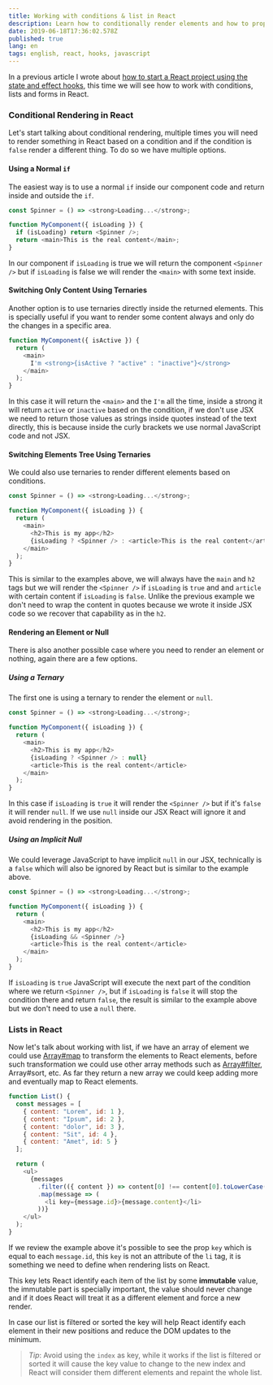 ```yaml
---
title: Working with conditions & list in React
description: Learn how to conditionally render elements and how to properly work with lists in React.
date: 2019-06-18T17:36:02.578Z
published: true
lang: en
tags: english, react, hooks, javascript
---
```


In a previous article I wrote about [how to start a React project using the state and effect hooks](/articles/react-state-effects), this time we will see how to work with conditions, lists and forms in React.

### Conditional Rendering in React

Let's start talking about conditional rendering, multiple times you will need to render something in React based on a condition and if the condition is `false` render a different thing. To do so we have multiple options.

#### Using a Normal `if`

The easiest way is to use a normal `if` inside our component code and return inside and outside the `if`.

```js
const Spinner = () => <strong>Loading...</strong>;

function MyComponent({ isLoading }) {
  if (isLoading) return <Spinner />;
  return <main>This is the real content</main>;
}
```

In our component if `isLoading` is true we will return the component `<Spinner />` but if `isLoading` is false we will render the `<main>` with some text inside.

#### Switching Only Content Using Ternaries

Another option is to use ternaries directly inside the returned elements. This is specially useful if you want to render some content always and only do the changes in a specific area.

```js
function MyComponent({ isActive }) {
  return (
    <main>
      I'm <strong>{isActive ? "active" : "inactive"}</strong>
    </main>
  );
}
```

In this case it will return the `<main>` and the `I'm` all the time, inside a strong it will return `active` or `inactive` based on the condition, if we don't use JSX we need to return those values as strings inside quotes instead of the text directly, this is because inside the curly brackets we use normal JavaScript code and not JSX.

#### Switching Elements Tree Using Ternaries

We could also use ternaries to render different elements based on conditions.

```js
const Spinner = () => <strong>Loading...</strong>;

function MyComponent({ isLoading }) {
  return (
    <main>
      <h2>This is my app</h2>
      {isLoading ? <Spinner /> : <article>This is the real content</article>}
    </main>
  );
}
```

This is similar to the examples above, we will always have the `main` and `h2` tags but we will render the `<Spinner />` if `isLoading` is `true` and and `article` with certain content if `isLoading` is `false`. Unlike the previous example we don't need to wrap the content in quotes because we wrote it inside JSX code so we recover that capability as in the `h2`.

#### Rendering an Element or Null

There is also another possible case where you need to render an element or nothing, again there are a few options.

##### Using a Ternary

The first one is using a ternary to render the element or `null`.

```js
const Spinner = () => <strong>Loading...</strong>;

function MyComponent({ isLoading }) {
  return (
    <main>
      <h2>This is my app</h2>
      {isLoading ? <Spinner /> : null}
      <article>This is the real content</article>
    </main>
  );
}
```

In this case if `isLoading` is `true` it will render the `<Spinner />` but if it's `false` it will render `null`. If we use `null` inside our JSX React will ignore it and avoid rendering in the position.

##### Using an Implicit Null

We could leverage JavaScript to have implicit `null` in our JSX, technically is a `false` which will also be ignored by React but is similar to the example above.

```js
const Spinner = () => <strong>Loading...</strong>;

function MyComponent({ isLoading }) {
  return (
    <main>
      <h2>This is my app</h2>
      {isLoading && <Spinner />}
      <article>This is the real content</article>
    </main>
  );
}
```

If `isLoading` is `true` JavaScript will execute the next part of the condition where we return `<Spinner />`, but if `isLoading` is `false` it will stop the condition there and return `false`, the result is similar to the example above but we don't need to use a `null` there.

### Lists in React

Now let's talk about working with list, if we have an array of element we could use [Array#map](/articles/js-basics/array-prototype-map) to transform the elements to React elements, before such transformation we could use other array methods such as [Array#filter](/articles/js-basics/array-prototype-filter), Array#sort, etc. As far they return a new array we could keep adding more and eventually map to React elements.

```js
function List() {
  const messages = [
    { content: "Lorem", id: 1 },
    { content: "Ipsum", id: 2 },
    { content: "dolor", id: 3 },
    { content: "Sit", id: 4 },
    { content: "Amet", id: 5 }
  ];

  return (
    <ul>
      {messages
        .filter(({ content }) => content[0] !== content[0].toLowerCase())
        .map(message => (
          <li key={message.id}>{message.content}</li>
        ))}
    </ul>
  );
}
```

If we review the example above it's possible to see the prop `key` which is equal to each `message.id`, this `key` is not an attribute of the `li` tag, it is something we need to define when rendering lists on React.

This key lets React identify each item of the list by some **immutable** value, the immutable part is specially important, the value should never change and if it does React will treat it as a different element and force a new render.

In case our list is filtered or sorted the key will help React identify each element in their new positions and reduce the DOM updates to the minimum.

> _Tip_: Avoid using the `index` as key, while it works if the list is filtered or sorted it will cause the key value to change to the new index and React will consider them different elements and repaint the whole list.
